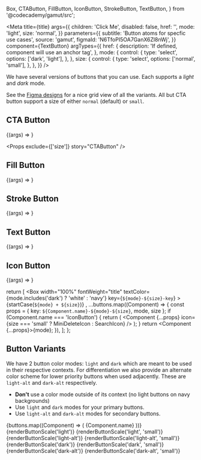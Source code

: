   Box,
  CTAButton,
  FillButton,
  IconButton,
  StrokeButton,
  TextButton,
} from '@codecademy/gamut/src';

<Meta
  title={title}
  args={{
    children: 'Click Me',
    disabled: false,
    href: '',
    mode: 'light',
    size: 'normal',
  }}
  parameters={{
    subtitle: 'Button atoms for specfic use cases',
    source: 'gamut',
    figmaId: 'N6TfoPI5OA7GanX6Zl8nWj',
  }}
  component={TextButton}
  argTypes={{
    href: {
      description: 'If defined, component will use an anchor tag',
    },
    mode: {
      control: {
        type: 'select',
        options: ['dark', 'light'],
      },
    },
    size: {
      control: {
        type: 'select',
        options: ['normal', 'small'],
      },
    },
  }}
/>

We have several versions of buttons that you can use.
Each supports a _light_ and _dark_ mode.

See the [Figma designs](https://www.figma.com/file/N6TfoPI5OA7GanX6Zl8nWj/Buttons-%E2%9C%85?node-id=268%3A0) for a nice grid view of all the variants.
All but CTA button support a size of either `normal` (default) or `small`.

## CTA Button

<Canvas>
  <Story name="CTAButton">{(args) => <CTAButton {...args} />}</Story>
</Canvas>

<Props exclude={['size']} story="CTAButton" />

## Fill Button

<Canvas>
  <Story name="FillButton">{(args) => <FillButton {...args} />}</Story>
</Canvas>

<Props story="FillButton" />

## Stroke Button

<Canvas>
  <Story name="StrokeButton">{(args) => <StrokeButton {...args} />}</Story>
</Canvas>

<Props story="StrokeButton" />

## Text Button

<Canvas>
  <Story name="TextButton">{(args) => <TextButton {...args} />}</Story>
</Canvas>

<Props story="TextButton" />

## Icon Button

<Canvas>
  <Story name="IconButton">
    {(args) => <IconButton icon={SearchIcon} {...args} />}
  </Story>
</Canvas>

<Props story="IconButton" />


  return [
    <Box
      width="100%"
      fontWeight="title"
      textColor={mode.includes('dark') ? 'white' : 'navy'}
      key={`${mode}-${size}-key`}
    >
      {startCase(`${mode} + ${size}`)}
    </Box>,
    ...buttons.map((Component) => {
      const props = { key: `${Component.name}-${mode}-${size}`, mode, size };
      if (Component.name === 'IconButton') {
        return (
          <Component
            {...props}
            icon={size === 'small' ? MiniDeleteIcon : SearchIcon}
          />
        );
      }
      return <Component {...props}>{mode}</Component>;
    }),
  ];
};

## Button Variants

We have 2 button color modes: `light` and `dark` which are meant to be used in their respective contexts. For differentiation we also provide an alternate color scheme for lower priority buttons when used adjacently. These are `light-alt` and `dark-alt` respectively.

- **Don't** use a color mode outside of its context (no light buttons on navy backgrounds)
- Use `light` and `dark` modes for your primary buttons.
- Use `light-alt` and `dark-alt` modes for secondary buttons.

<Canvas>
  <Story name="Variant Catalog">
    <Box
      display="grid"
      alignItems="center"
      justifyItems="start"
      gridTemplateColumns="repeat(5, minmax(100px, max-content))"
      columnGap="2rem"
      rowGap="1rem"
      padding="1rem"
    >
      <Box />
      {buttons.map((Component) => (
        <Box key={`${Component.name}-key`} fontWeight="title">
          {Component.name}
        </Box>
      ))}
      {renderButtonScale('light')}
      {renderButtonScale('light', 'small')}
      {renderButtonScale('light-alt')}
      {renderButtonScale('light-alt', 'small')}
    </Box>
    <Box
      display="grid"
      alignItems="center"
      justifyItems="start"
      gridTemplateColumns="repeat(5, minmax(100px, max-content))"
      columnGap="2rem"
      rowGap="1rem"
      padding="1rem"
      backgroundColor="navy"
    >
      {renderButtonScale('dark')}
      {renderButtonScale('dark', 'small')}
      {renderButtonScale('dark-alt')}
      {renderButtonScale('dark-alt', 'small')}
    </Box>
  </Story>
</Canvas>

